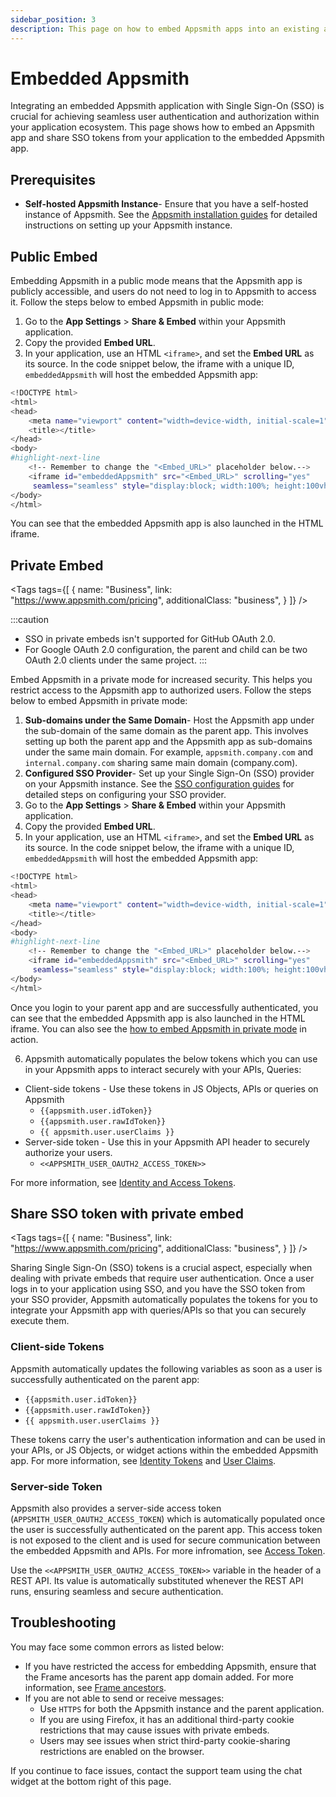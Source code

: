 ```yaml
---
sidebar_position: 3
description: This page on how to embed Appsmith apps into an existing application
---
```


# Embedded Appsmith

Integrating an embedded Appsmith application with Single Sign-On (SSO) is crucial for achieving seamless user authentication and authorization within your application ecosystem. This page shows how to embed an Appsmith app and share SSO tokens from your application to the embedded Appsmith app. 

## Prerequisites

* **Self-hosted Appsmith Instance**- Ensure that you have a self-hosted instance of Appsmith. See the [Appsmith installation guides](/getting-started/setup/installation-guides) for detailed instructions on setting up your Appsmith instance.


## Public Embed

Embedding Appsmith in a public mode means that the Appsmith app is publicly accessible, and users do not need to log in to Appsmith to access it. Follow the steps below to embed Appsmith in public mode:

1. Go to the **App Settings** > **Share & Embed** within your Appsmith application.
2. Copy the provided **Embed URL**.
3. In your application, use an HTML `<iframe>`, and set the **Embed URL** as its source. In the code snippet below, the iframe with a unique ID, `embeddedAppsmith` will host the embedded Appsmith app:

  ```bash
  <!DOCTYPE html>
  <html>
  <head>
      <meta name="viewport" content="width=device-width, initial-scale=1"
      <title></title>
  </head>
  <body>
  #highlight-next-line
      <!-- Remember to change the "<Embed_URL>" placeholder below.-->
      <iframe id="embeddedAppsmith" src="<Embed_URL>" scrolling="yes"
       seamless="seamless" style="display:block; width:100%; height:100vh;"></iframe>
  </body>
  </html>
  ```
You can see that the embedded Appsmith app is also launched in the HTML iframe.

<!-- vale off -->

<div className="tag-wrapper">

## Private Embed

<Tags
  tags={[
    {
      name: "Business",
      link: "https://www.appsmith.com/pricing",
      additionalClass: "business",
    }
  ]}
/>
</div>

:::caution
* SSO in private embeds isn't supported for GitHub OAuth 2.0.
* For Google OAuth 2.0 configuration, the parent and child can be two OAuth 2.0 clients under the same project.
:::

Embed Appsmith in a private mode for increased security. This helps you restrict access to the Appsmith app to authorized users. Follow the steps below to embed Appsmith in private mode:

1. **Sub-domains under the Same Domain**- Host the Appsmith app under the sub-domain of the same domain as the parent app. This involves setting up both the parent app and the Appsmith app as sub-domains under the same main domain. For example, `appsmith.company.com` and `internal.company.com` sharing same main domain (company.com).
2. **Configured SSO Provider**- Set up your Single Sign-On (SSO) provider on your Appsmith instance. See the [SSO configuration guides](/getting-started/setup/instance-configuration/authentication) for detailed steps on configuring your SSO provider.
3. Go to the **App Settings** > **Share & Embed** within your Appsmith application.
4. Copy the provided **Embed URL**.
5. In your application, use an HTML `<iframe>`, and set the **Embed URL** as its source. In the code snippet below, the iframe with a unique ID, `embeddedAppsmith` will host the embedded Appsmith app:

  ```bash
  <!DOCTYPE html>
  <html>
  <head>
      <meta name="viewport" content="width=device-width, initial-scale=1"
      <title></title>
  </head>
  <body>
  #highlight-next-line
      <!-- Remember to change the "<Embed_URL>" placeholder below.-->
      <iframe id="embeddedAppsmith" src="<Embed_URL>" scrolling="yes"
       seamless="seamless" style="display:block; width:100%; height:100vh;"></iframe>
  </body>
  </html>
  ```

Once you login to your parent app and are successfully authenticated, you can see that the embedded Appsmith app is also launched in the HTML iframe. You can also see the [how to embed Appsmith in private mode](https://youtube.com/embed/Zoiy1tKcjzU?autoplay=1) in action.

6. Appsmith automatically populates the below tokens which you can use in your Appsmith apps to interact securely with your APIs, Queries:

  * Client-side tokens - Use these tokens in JS Objects, APIs or queries on Appsmith
    * `{{appsmith.user.idToken}}`
    * `{{appsmith.user.rawIdToken}}`
    * `{{ appsmith.user.userClaims }}`
* Server-side token - Use this in your Appsmith API header to securely authorize your users.
    * `<<APPSMITH_USER_OAUTH2_ACCESS_TOKEN>>`

For more information, see [Identity and Access Tokens](/getting-started/setup/instance-configuration/authentication/json-web-tokens-jwt).
<!-- vale off -->

<div className="tag-wrapper">

## Share SSO token with private embed

<Tags
  tags={[
    {
      name: "Business",
      link: "https://www.appsmith.com/pricing",
      additionalClass: "business",
    }
  ]}
/>
</div>

<!-- vale on -->

Sharing Single Sign-On (SSO) tokens is a crucial aspect, especially when dealing with private embeds that require user authentication. Once a user logs in to your application using SSO, and you have the SSO token from your SSO provider, Appsmith automatically populates the tokens for you to integrate your Appsmith app with queries/APIs so that you can securely execute them.

### Client-side Tokens

Appsmith automatically updates the following variables as soon as a user is successfully authenticated on the parent app:

- `{{appsmith.user.idToken}}`
- `{{appsmith.user.rawIdToken}}`
- `{{ appsmith.user.userClaims }}`

These tokens carry the user's authentication information and can be used in your APIs, or JS Objects, or widget actions within the embedded Appsmith app. For more information, see [Identity Tokens](/getting-started/setup/instance-configuration/authentication/json-web-tokens-jwt#identity-token) and [User Claims](/getting-started/setup/instance-configuration/authentication/json-web-tokens-jwt#user-claims).

### Server-side Token

Appsmith also provides a server-side access token (`APPSMITH_USER_OAUTH2_ACCESS_TOKEN`) which is automatically populated once the user is successfully authenticated on the parent app. This access token is not exposed to the client and is used for secure communication between the embedded Appsmith and APIs. For more infromation, see [Access Token](/getting-started/setup/instance-configuration/authentication/json-web-tokens-jwt#access-token).

Use the `<<APPSMITH_USER_OAUTH2_ACCESS_TOKEN>>` variable in the header of a REST API. Its value is automatically substituted whenever the REST API runs, ensuring seamless and secure authentication.


## Troubleshooting

You may face some common errors as listed below:

  - If you have restricted the access for embedding Appsmith, ensure that the Frame ancesorts has the parent app domain added. For more information, see [Frame ancestors](/getting-started/setup/instance-configuration/frame-ancestors).
  - If you are not able to send or receive messages:
    * Use `HTTPS` for both the Appsmith instance and the parent application.
    * If you are using Firefox, it has an additional third-party cookie restrictions that may cause issues with private embeds.
    * Users may see issues when strict third-party cookie-sharing restrictions are enabled on the browser.

If you continue to face issues, contact the support team using the chat widget at the bottom right of this page.